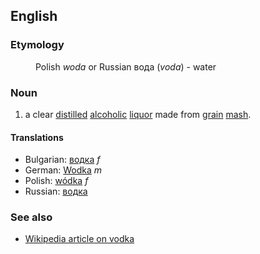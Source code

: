 ==English==

===Etymology===

:Polish ''woda'' or Russian вода (''voda'') - water

===Noun===

# a clear [[distil]]led [[alcoholic]] [[liquor]] made from [[grain]] [[mash]].

====Translations====

*Bulgarian: [[водка]] ''f''
*German: [[Wodka]] ''m''
*Polish: [[wódka]] ''f''
*Russian: [[водка]]

===See also===

*[[en:Vodka|Wikipedia article on vodka]]